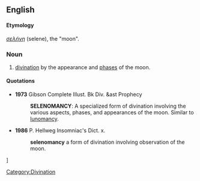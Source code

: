 ==English==

====Etymology====
{{Gk.}} ''[[σελήνη]]'' (selene), the "moon".

===Noun===
{{en-noun|-}}

# [[divination]] by the appearance and [[phase]]s of the moon.

====Quotations====
*'''1973''' Gibson Complete Illust. Bk Div. &ast Prophecy
*:'''SELENOMANCY''': A specialized form of divination involving the various aspects, phases, and appearances of the moon. Similar to [[lunomancy]].

*'''1986''' P. Hellweg Insomniac's Dict. x.
*:'''selenomancy''' a form of divination involving observation of the moon.

[[Category:Divination]]]